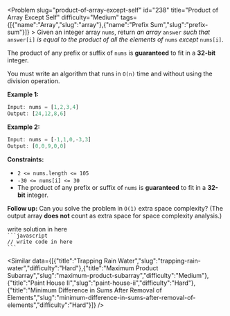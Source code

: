 
<Problem slug="product-of-array-except-self" id="238" title="Product of Array Except Self" difficulty="Medium" tags={[{"name":"Array","slug":"array"},{"name":"Prefix Sum","slug":"prefix-sum"}]} >
    Given an integer array `nums`, return _an array_ `answer` _such that_ `answer[i]` _is equal to the product of all the elements of_ `nums` _except_ `nums[i]`.

The product of any prefix or suffix of `nums` is **guaranteed** to fit in a **32-bit** integer.

You must write an algorithm that runs in `O(n)` time and without using the division operation.

**Example 1:**

```javascript 
Input: nums = [1,2,3,4]
Output: [24,12,8,6]
```

**Example 2:**

```javascript 
Input: nums = [-1,1,0,-3,3]
Output: [0,0,9,0,0]
```

**Constraints:**

*   `2 <= nums.length <= 105`
*   `-30 <= nums[i] <= 30`
*   The product of any prefix or suffix of `nums` is **guaranteed** to fit in a **32-bit** integer.

**Follow up:** Can you solve the problem in `O(1)` extra space complexity? (The output array **does not** count as extra space for space complexity analysis.)
</Problem >

<Solution>
write solution in here
</Solution>

<Code>
```javascript
// write code in here
```
</Code>

<Similar data={[{"title":"Trapping Rain Water","slug":"trapping-rain-water","difficulty":"Hard"},{"title":"Maximum Product Subarray","slug":"maximum-product-subarray","difficulty":"Medium"},{"title":"Paint House II","slug":"paint-house-ii","difficulty":"Hard"},{"title":"Minimum Difference in Sums After Removal of Elements","slug":"minimum-difference-in-sums-after-removal-of-elements","difficulty":"Hard"}]} />
